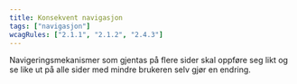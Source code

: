 ```yaml
---
title: Konsekvent navigasjon
tags: ["navigasjon"]
wcagRules: ["2.1.1", "2.1.2", "2.4.3"]
---
```


Navigeringsmekanismer som gjentas på flere sider skal oppføre seg likt og se like ut på alle sider med mindre brukeren selv gjør en endring.
